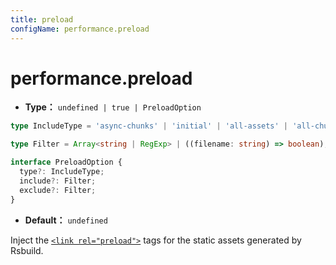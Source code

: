 ```yaml
---
title: preload
configName: performance.preload
---
```


# performance.preload

- **Type：** `undefined | true | PreloadOption`

```ts
type IncludeType = 'async-chunks' | 'initial' | 'all-assets' | 'all-chunks';

type Filter = Array<string | RegExp> | ((filename: string) => boolean);

interface PreloadOption {
  type?: IncludeType;
  include?: Filter;
  exclude?: Filter;
}
```

- **Default：** `undefined`

Inject the [`<link rel="preload">`](https://developer.mozilla.org/zh-CN/docs/Web/HTML/Attributes/rel/preload) tags for the static assets generated by Rsbuild.


<RsbuildConfig />
